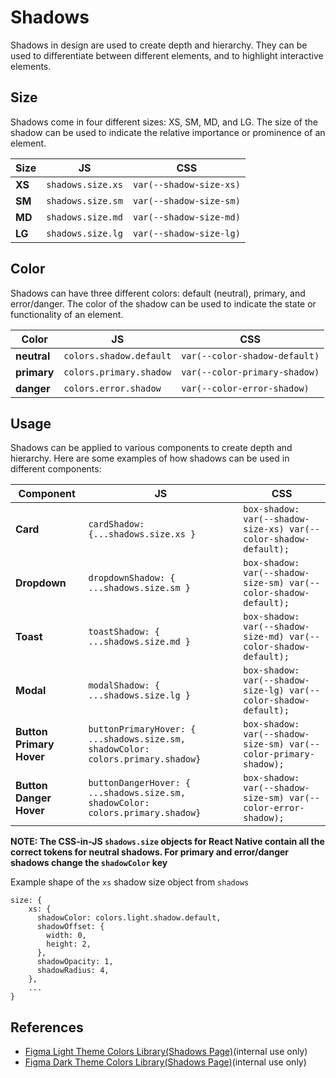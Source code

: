 
# Shadows

Shadows in design are used to create depth and hierarchy. They can be used to differentiate between different elements, and to highlight interactive elements.

<Canvas of={ShadowStories.DefaultStory} />

## Size

Shadows come in four different sizes: XS, SM, MD, and LG. The size of the shadow can be used to indicate the relative importance or prominence of an element.

<Canvas of={ShadowStories.Size} />

| Size   | JS                | CSS                     |
| ------ | ----------------- | ----------------------- |
| **XS** | `shadows.size.xs` | `var(--shadow-size-xs)` |
| **SM** | `shadows.size.sm` | `var(--shadow-size-sm)` |
| **MD** | `shadows.size.md` | `var(--shadow-size-md)` |
| **LG** | `shadows.size.lg` | `var(--shadow-size-lg)` |

## Color

Shadows can have three different colors: default (neutral), primary, and error/danger. The color of the shadow can be used to indicate the state or functionality of an element.

<Canvas of={ShadowStories.Color} />

| Color       | JS                      | CSS                           |
| ----------- | ----------------------- | ----------------------------- |
| **neutral** | `colors.shadow.default` | `var(--color-shadow-default)` |
| **primary** | `colors.primary.shadow` | `var(--color-primary-shadow)` |
| **danger**  | `colors.error.shadow`   | `var(--color-error-shadow)`   |

## Usage

Shadows can be applied to various components to create depth and hierarchy. Here are some examples of how shadows can be used in different components:

<Canvas of={ShadowStories.ExampleUsage} />

| Component                | JS                                                                              | CSS                                                              |
| ------------------------ | ------------------------------------------------------------------------------- | ---------------------------------------------------------------- |
| **Card**                 | `cardShadow: {...shadows.size.xs }`                                             | `box-shadow: var(--shadow-size-xs) var(--color-shadow-default);` |
| **Dropdown**             | `dropdownShadow: { ...shadows.size.sm }`                                        | `box-shadow: var(--shadow-size-sm) var(--color-shadow-default);` |
| **Toast**                | `toastShadow: { ...shadows.size.md }`                                           | `box-shadow: var(--shadow-size-md) var(--color-shadow-default);` |
| **Modal**                | `modalShadow: { ...shadows.size.lg }`                                           | `box-shadow: var(--shadow-size-lg) var(--color-shadow-default);` |
| **Button Primary Hover** | `buttonPrimaryHover: { ...shadows.size.sm, shadowColor: colors.primary.shadow}` | `box-shadow: var(--shadow-size-sm) var(--color-primary-shadow);` |
| **Button Danger Hover**  | `buttonDangerHover: { ...shadows.size.sm, shadowColor: colors.primary.shadow}`  | `box-shadow: var(--shadow-size-sm) var(--color-error-shadow);`   |

**NOTE: The CSS-in-JS `shadows.size` objects for React Native contain all the correct tokens for neutral shadows. For primary and error/danger shadows change the `shadowColor` key**

Example shape of the `xs` shadow size object from `shadows`

```
size: {
    xs: {
      shadowColor: colors.light.shadow.default,
      shadowOffset: {
        width: 0,
        height: 2,
      },
      shadowOpacity: 1,
      shadowRadius: 4,
    },
    ...
}

```

## References

- [Figma Light Theme Colors Library(Shadows Page)](https://www.figma.com/file/kdFzEC7xzSNw7cXteqgzDW/%5BColor%5D-Light-Theme?node-id=753%3A719)(internal use only)
- [Figma Dark Theme Colors Library(Shadows Page)](https://www.figma.com/file/rLKsoqpjyoKauYnFDcBIbO/%5BColor%5D-Dark-Theme?node-id=522%3A1022)(internal use only)
